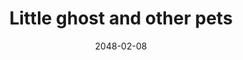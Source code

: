 ---
cover: "./image.png"
date: "2048-02-08"
title: "Little ghost and other pets"
defer: false
slug: "/little-ghost"
areas: 
  - .
---